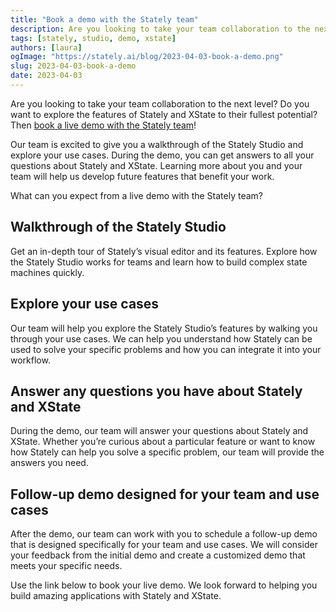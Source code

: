 ```yaml
---
title: "Book a demo with the Stately team"
description: Are you looking to take your team collaboration to the next level? Do you want to explore the features of Stately and XState to their fullest potential? Then book a live demo with the Stately team!
tags: [stately, studio, demo, xstate]
authors: [laura]
ogImage: "https://stately.ai/blog/2023-04-03-book-a-demo.png"
slug: 2023-04-03-book-a-demo
date: 2023-04-03
---
```


Are you looking to take your team collaboration to the next level? Do you want to explore the features of Stately and XState to their fullest potential? Then <a href="https://calendly.com/d/yc8-3hq-rpc/request-a-demo">book a live demo with the Stately team</a>!

<!--truncate-->

Our team is excited to give you a walkthrough of the Stately Studio and explore your use cases. During the demo, you can get answers to all your questions about Stately and XState. Learning more about you and your team will help us develop future features that benefit your work.

What can you expect from a live demo with the Stately team?

## Walkthrough of the Stately Studio 

Get an in-depth tour of Stately’s visual editor and its features. Explore how the Stately Studio works for teams and learn how to build complex state machines quickly.

## Explore your use cases

Our team will help you explore the Stately Studio’s features by walking you through your use cases. We can help you understand how Stately can be used to solve your specific problems and how you can integrate it into your workflow.

## Answer any questions you have about Stately and XState

During the demo, our team will answer your questions about Stately and XState. Whether you’re curious about a particular feature or want to know how Stately can help you solve a specific problem, our team will provide the answers you need.

## Follow-up demo designed for your team and use cases

After the demo, our team can work with you to schedule a follow-up demo that is designed specifically for your team and use cases. We will consider your feedback from the initial demo and create a customized demo that meets your specific needs.

<Announcement cta="Book a demo" href="https://calendly.com/d/yc8-3hq-rpc/request-a-demo">
  Use the link below to book your live demo. We look forward to helping you build amazing applications with Stately and XState.
</Announcement>